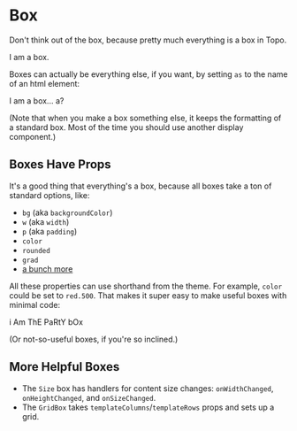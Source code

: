 
<Meta title="Atom/Box" component={Box} />

# Box

Don't think out of the box, because pretty much everything is a box in Topo.

<Preview>
  <Story name="Standard Everyday Box">
    <Box>I am a box.</Box>
  </Story>
</Preview>

Boxes can actually be everything else, if you want, by setting `as` to the name of an html element:

<Preview>
  <Story name="The as prop">
    <Box as="a" href="http://example.com/" target="_blank">I am a box... a?</Box>
  </Story>
</Preview>

(Note that when you make a box something else, it keeps the formatting of a standard box. Most of the time you should
use another display component.)

## Boxes Have Props

It's a good thing that everything's a box, because all boxes take a ton of standard options, like:

- `bg` (aka `backgroundColor`)
- `w` (aka `width`)
- `p` (aka `padding`)
- `color`
- `rounded`
- `grad`
- [a bunch more](https://styled-system.com/api)

All these properties can use shorthand from the theme. For example, `color` could be set to `red.500`. That makes
it super easy to make useful boxes with minimal code:

<Preview>
  <Story name="Fancy Box">
    <Box grad="taffy.60" color="green.700" p={8} rounded="full">i Am ThE PaRtY bOx</Box>
  </Story>
</Preview>

(Or not-so-useful boxes, if you're so inclined.)

## More Helpful Boxes

- The `Size` box has handlers for content size changes: `onWidthChanged`, `onHeightChanged`, and `onSizeChanged`.
- The `GridBox` takes `templateColumns`/`templateRows` props and sets up a grid.

